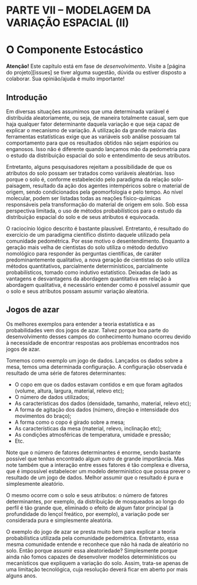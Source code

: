 # PARTE VII -- MODELAGEM DA VARIAÇÃO ESPACIAL (II) {-}

# O Componente Estocástico

**Atenção!** Este capítulo está em fase de *desenvolvimento*. Visite a [página do projeto][issues] se tiver 
alguma sugestão, dúvida ou estiver disposto a colaborar. Sua opinião/ajuda é muito importante!

## Introdução

Em diversas situações assumimos que uma determinada variável é distribuída aleatoriamente, ou seja, de maneira 
totalmente casual, sem que haja qualquer fator determinante daquela variação e que seja capaz de explicar o 
mecanismo de variação. A utilização da grande maioria das ferramentas estatísticas exige que as variáveis sob 
análise possuam tal comportamento para que os resultados obtidos não sejam espúrios ou enganosos. Isso não é 
diferente quando lançamos mão da pedometria para o estudo da distribuição espacial do solo e entendimento de 
seus atributos.

Entretanto, alguns pesquisadores rejeitam a possibilidade de que os atributos do solo possam ser tratados como 
variáveis aleatórias. Isso porque o solo é, conforme estabelecido pelo paradigma da relação solo-paisagem, 
resultado da ação dos agentes intempéricos sobre o material de origem, sendo condicionados pela geomorfologia e 
pelo tempo. Ao nível molecular, podem ser listadas todas as reações físico-químicas responsáveis pela 
transformação do material de origem em solo. Sob essa perspectiva limitada, o uso de métodos probabilísticos 
para o estudo da distribuição espacial do solo e de seus atributos é equivocada.

O raciocínio lógico descrito é bastante plausível. Entretanto, é resultado do exercício de um paradigma 
científico distinto daquele utilizado pela comunidade pedométrica. Por esse motivo o desentendimento. Enquanto
a geração mais velha de cientistas do solo utiliza o método dedutivo nomológico para responder às perguntas 
científicas, de caráter predominantemente qualitativo, a nova geração de cientistas do solo utiliza métodos 
quantitativos, parcialmente determinísticos, parcialmente probabilísticos, tomado como indutivo estatístico. 
Deixadas de lado as vantagens e desvantagens da abordagem quantitativa em relação à abordagem qualitativa, é 
necessário entender como é possível assumir que o solo e seus atributos possam assumir variação aleatória. 

## Jogos de azar

Os melhores exemplos para entender a teoria estatística e as probabilidades vem dos jogos de azar. Talvez 
porque boa parte do desenvolvimento desses campos do conhecimento humano ocorreu devido à necessidade de 
encontrar respostas aos problemas encontrados nos jogos de azar.

Tomemos como exemplo um jogo de dados. Lançados os dados sobre a mesa, temos uma determinada configuração. A 
configuração observada é resultado de uma série de fatores determinantes: 

* O copo em que os dados estavam contidos e em que foram agitados (volume, altura, largura, material, 
  relevo etc);
* O número de dados utilizados;
* As características dos dados (densidade, tamanho, material, relevo etc);
* A forma de agitação dos dados (número, direção e intensidade dos movimentos do braço);
* A forma como o copo é girado sobre a mesa;
* As características da mesa (material, relevo, inclinação etc);
* As condições atmosféricas de temperatura, umidade e pressão;
* Etc.

Note que o número de fatores determinantes é enorme, sendo bastante possível que tenhas encontrado algum outro 
de grande importância. Mas note também que a interação entre esses fatores é tão complexa e diversa, que é 
impossível estabelecer um modelo determinístico que possa prever o resultado de um jogo de dados. Melhor 
assumir que o resultado é pura e simplesmente aleatório.

O mesmo ocorre com o solo e seus atributos: o número de fatores determinantes, por exemplo, da distribuição de 
mosqueados ao longo do perfil é tão grande que, eliminado o efeito de algum fator principal (a profundidade do 
lençol freático, por exemplo), a variação pode ser considerada pura e simplesmente aleatória.

O exemplo do jogo de azar se presta muito bem para explicar a teoria probabilística utilizada pela comunidade 
pedométrica. Entretanto, essa mesma comunidade entende e reconhece que não há nada de aleatório no solo. Então 
porque assumir essa aleatoriedade? Simplesmente porque ainda não fomos capazes de desenvolver modelos 
determinísticos ou mecanísticos que expliquem a variação do solo. Assim, trata-se apenas de uma limitação 
tecnológica, cuja resolução deverá ficar em aberto por mais alguns anos. 

<!-- # Geoestatística Univariada -->

<!-- # Geoestatística Multivariada -->

